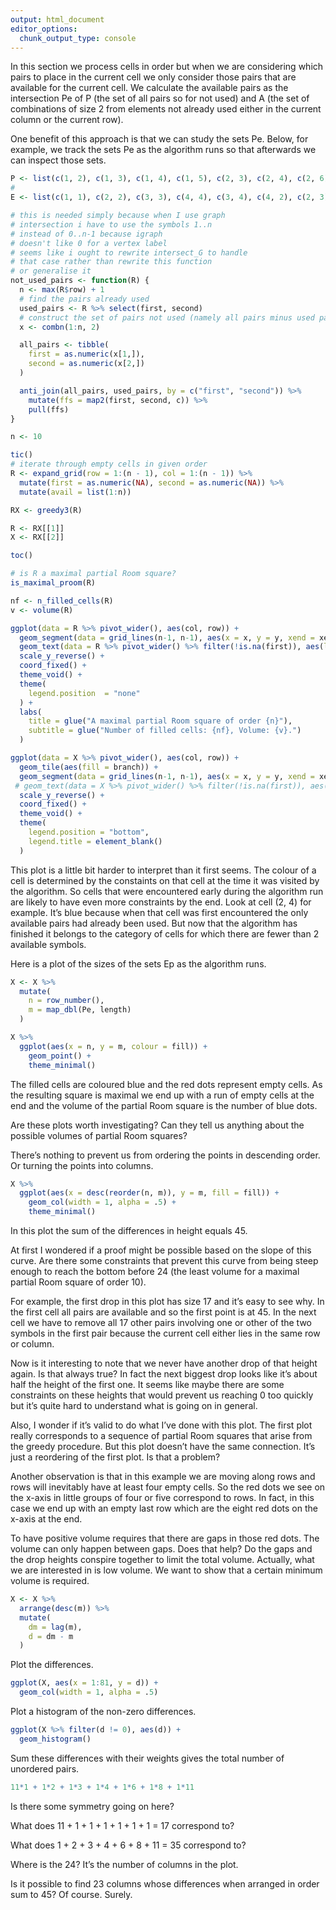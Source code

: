 ```yaml
---
output: html_document
editor_options: 
  chunk_output_type: console
---
```

In this section we process cells in order but when we are considering
which pairs to place in the current cell we only consider those
pairs that are available for the current cell. We calculate the available
pairs as the intersection Pe of P (the set of all pairs so for not used)
and A (the set of combinations of size 2 from elements not already
used either in the current column or the current row).

One benefit of this approach is that we can study the sets Pe.
Below, for example, we track the sets Pe as the algorithm runs
so that afterwards we can inspect those sets.

```r
P <- list(c(1, 2), c(1, 3), c(1, 4), c(1, 5), c(2, 3), c(2, 4), c(2, 6), c(3, 4), c(3, 7), c(5, 6), c(5, 7), c(5, 8), c(5, 9), c(5, 10), c(6, 7), c(6, 8), c(6, 9), c(6, 10), c(7, 8), c(7, 9), c(7, 10), c(8, 9), c(8, 10), c(9, 10), c(1, 6), c(1, 7), c(1, 8), c(1, 9), c(1, 10), c(2, 5), c(2, 7), c(2, 8), c(2, 9), c(2, 10), c(3, 5), c(3, 6), c(3, 8), c(3, 9), c(3, 10), c(4, 5), c(4, 6), c(4, 7), c(4, 8), c(4, 9), c(4, 10))
# 
E <- list(c(1, 1), c(2, 2), c(3, 3), c(4, 4), c(3, 4), c(4, 2), c(2, 3), c(5, 5), c(4, 3), c(1, 2), c(6, 6), c(7, 7), c(8, 8), c(9, 9), c(7, 8), c(9, 6), c(6, 9), c(8, 7), c(8, 9), c(9, 7), c(1, 4), c(2, 1), c(6, 8), c(7, 6), c(1, 3), c(1, 5), c(1, 6), c(1, 7), c(1, 8), c(1, 9), c(2, 4), c(2, 5), c(2, 6), c(2, 7), c(2, 8), c(2, 9), c(3, 1), c(3, 2), c(3, 5), c(3, 6), c(3, 7), c(3, 8), c(3, 9), c(4, 1), c(4, 5), c(4, 6), c(4, 7), c(4, 8), c(4, 9), c(5, 1), c(5, 2), c(5, 3), c(5, 4), c(5, 6), c(5, 7), c(5, 8), c(5, 9), c(6, 1), c(6, 2), c(6, 3), c(6, 4), c(6, 5), c(6, 7), c(7, 1), c(7, 2), c(7, 3), c(7, 4), c(7, 5), c(7, 9), c(8, 1), c(8, 2), c(8, 3), c(8, 4), c(8, 5), c(8, 6), c(9, 1), c(9, 2), c(9, 3), c(9, 4), c(9, 5), c(9, 8))
```

```r
# this is needed simply because when I use graph
# intersection i have to use the symbols 1..n
# instead of 0..n-1 because igraph
# doesn't like 0 for a vertex label
# seems like i ought to rewrite intersect_G to handle
# that case rather than rewrite this function
# or generalise it
not_used_pairs <- function(R) {
  n <- max(R$row) + 1
  # find the pairs already used
  used_pairs <- R %>% select(first, second)
  # construct the set of pairs not used (namely all pairs minus used pairs)
  x <- combn(1:n, 2)

  all_pairs <- tibble(
    first = as.numeric(x[1,]),
    second = as.numeric(x[2,])
  )

  anti_join(all_pairs, used_pairs, by = c("first", "second")) %>%
    mutate(ffs = map2(first, second, c)) %>%
    pull(ffs)
}
```

```r
n <- 10

tic()
# iterate through empty cells in given order
R <- expand_grid(row = 1:(n - 1), col = 1:(n - 1)) %>%
  mutate(first = as.numeric(NA), second = as.numeric(NA)) %>%
  mutate(avail = list(1:n))

RX <- greedy3(R)

R <- RX[[1]]
X <- RX[[2]]

toc()
```

```r
# is R a maximal partial Room square?
is_maximal_proom(R)
```

```r
nf <- n_filled_cells(R)
v <- volume(R)

ggplot(data = R %>% pivot_wider(), aes(col, row)) +
  geom_segment(data = grid_lines(n-1, n-1), aes(x = x, y = y, xend = xend, yend = yend), size = .1) +
  geom_text(data = R %>% pivot_wider() %>% filter(!is.na(first)), aes(label = paste(first, second, sep = ","))) +
  scale_y_reverse() +
  coord_fixed() + 
  theme_void() +
  theme(
    legend.position  = "none"
  ) +
  labs(
    title = glue("A maximal partial Room square of order {n}"),
    subtitle = glue("Number of filled cells: {nf}, Volume: {v}.")
  )
```

```r
ggplot(data = X %>% pivot_wider(), aes(col, row)) +
  geom_tile(aes(fill = branch)) +
  geom_segment(data = grid_lines(n-1, n-1), aes(x = x, y = y, xend = xend, yend = yend), size = .1) +
 # geom_text(data = X %>% pivot_wider() %>% filter(!is.na(first)), aes(label = paste(first, second, sep = ","))) +
  scale_y_reverse() +
  coord_fixed() + 
  theme_void() +
  theme(
    legend.position = "bottom",
    legend.title = element_blank()
  )
```

This plot is a little bit harder to interpret than it first seems.
The colour of a cell is determined by the constaints on that cell
at the time it was visited by the algorithm. So cells that were
encountered early during the algorithm run are likely to have even
more constraints by the end. Look at cell (2, 4) for example.
It's blue because when that cell was first encountered the only
available pairs had already been used. But now that the algorithm
has finished it belongs to the category of cells for which there
are fewer than 2 available symbols.

Here is a plot of the sizes of the sets Ep as the algorithm runs.

```r
X <- X %>%
  mutate(
    n = row_number(),
    m = map_dbl(Pe, length)
  )
```

```r
X %>%
  ggplot(aes(x = n, y = m, colour = fill)) +
    geom_point() +
    theme_minimal()
```

The filled cells are coloured blue and the red dots
represent empty cells. As the resulting square is maximal
we end up with a run of empty cells at the end and the
volume of the partial Room square is the number of
blue dots.

Are these plots worth investigating? Can they tell us
anything about the possible volumes of partial Room
squares?

There's nothing to prevent us from ordering the points
in descending order. Or turning the points into columns.

```r
X %>%
  ggplot(aes(x = desc(reorder(n, m)), y = m, fill = fill)) +
    geom_col(width = 1, alpha = .5) +
    theme_minimal()
```

In this plot the sum of the differences in height equals
45.

At first I wondered if a proof might be possible based
on the slope of this curve. Are there some constraints
that prevent this curve from being steep enough to reach
the bottom before 24 (the least volume for a maximal
partial Room square of order 10).

For example, the first drop in this plot has size 17
and it's easy to see why. In the first cell all pairs
are available and so the first point is at 45. In the
next cell we have to remove all 17 other pairs involving
one or other of the two symbols in the first pair because
the current cell either lies in the same row or column.

Now is it interesting to note that we never have another
drop of that height again. Is that always true? In fact
the next biggest drop looks like it's about half the
height of the first one. It seems like maybe there are
some constraints on these heights that would prevent us
reaching 0 too quickly but it's quite hard to understand
what is going on in general.

Also, I wonder if it's valid to do what I've done with
this plot. The first plot really corresponds to a sequence
of partial Room squares that arise from the greedy
procedure. But this plot doesn't have the same connection.
It's just a reordering of the first plot. Is that a problem?

Another observation is that in this example we are
moving along rows and rows will inevitably have at
least four empty cells. So the red dots we see on
the x-axis in little groups of four or five correspond
to rows. In fact, in this case we end up with an
empty last row which are the eight red dots on the
x-axis at the end.

To have positive volume requires that there are gaps
in those red dots. The volume can only happen between
gaps. Does that help? Do the gaps and the drop heights
conspire together to limit the total volume. Actually,
what we are interested in is low volume. We want to
show that a certain minimum volume is required.

```r
X <- X %>%
  arrange(desc(m)) %>%
  mutate(
    dm = lag(m),
    d = dm - m
  )
```

Plot the differences.

```r
ggplot(X, aes(x = 1:81, y = d)) +
  geom_col(width = 1, alpha = .5)
```

Plot a histogram of the non-zero differences.

```r
ggplot(X %>% filter(d != 0), aes(d)) +
  geom_histogram()
```

Sum these differences with their weights gives the total number of
unordered pairs.

```r
11*1 + 1*2 + 1*3 + 1*4 + 1*6 + 1*8 + 1*11
```

Is there some symmetry going on here?

What does 11 + 1 + 1 + 1 + 1 + 1 + 1 = 17 correspond to?

What does 1 + 2 + 3 + 4 + 6 + 8 + 11 = 35 correspond to?

Where is the 24? It's the number of columns in the plot.

Is it possible to find 23 columns whose differences when
arranged in order sum to 45? Of course. Surely.